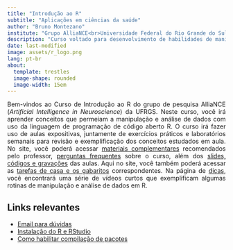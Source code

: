 ```yaml
---
title: "Introdução ao R"
subtitle: "Aplicações em ciências da saúde"
author: "Bruno Montezano"
institute: "Grupo AlliaNCE<br>Universidade Federal do Rio Grande do Sul"
description: "Curso voltado para desenvolvimento de habilidades de manipulação e análise de dados em R para pesquisadores da área da saúde"
date: last-modified
image: assets/r_logo.png
lang: pt-br
about: 
  template: trestles
  image-shape: rounded
  image-width: 15em
---
```



<div style="text-align: justify">
Bem-vindos ao Curso de Introdução ao R do grupo de pesquisa AlliaNCE
(*Artificial Intelligence in Neuroscience*) da UFRGS.
Neste curso, você irá aprender conceitos que permeiam a manipulação
e análise de dados com uso da linguagem de programação de código
aberto R.
O curso irá fazer uso de aulas expositivas, juntamente de exercícios
práticos e laboratórios semanais para revisão e exemplificação dos
conceitos estudados em aula.
No site, você poderá acessar [materiais complementares](materiais.html)
recomendados pelo professor,
[perguntas frequentes](perguntas_frequentes.html) sobre o curso,
além dos [slides, códigos e gravações](aulas_e_laboratorios.html)
das aulas.
Aqui no site, você também poderá acessar as
[tarefas de casa e os gabaritos](tarefas_de_casa.html) correspondentes.
Na página de [dicas](dicas.html), você encontrará uma série de vídeos
curtos que exemplificam algumas rotinas de manipulação e análise de
dados em R.
</div>

## Links relevantes

* [Email para dúvidas](mailto:brunodoyt@gmail.com)
* [Instalação do R e RStudio](instalacao.html)
* [Como habilitar compilação de pacotes](compilacao.html)
